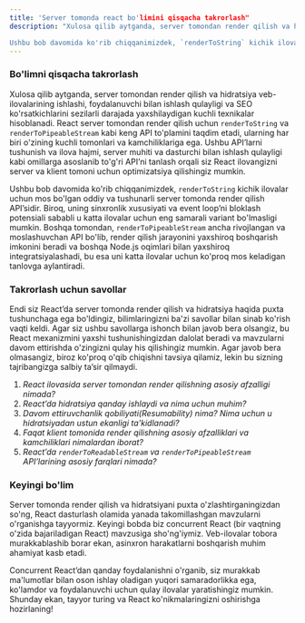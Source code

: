 ```yaml
---
title: 'Server tomonda react bo'limini qisqacha takrorlash"
description: "Xulosa qilib aytganda, server tomondan render qilish va hidratsiya veb-ilovalarining ishlashi, foydalanuvchi bilan ishlash qulayligi va SEO ko'rsatkichlarini sezilarli darajada yaxshilaydigan kuchli texnikalar hisoblanadi. React server tomondan render qilish uchun `renderToString` va `renderToPipeableStream` kabi keng API to'plamini taqdim etadi, ularning har biri o'zining kuchli tomonlari va kamchiliklariga ega. Ushbu API’larni tushunish va ilova hajmi, server muhiti va dasturchi bilan ishlash qulayligi kabi omillarga asoslanib to'g'ri API’ni tanlash orqali siz React ilovangizni server va klient tomoni uchun optimizatsiya qilishingiz mumkin.

Ushbu bob davomida ko'rib chiqqanimizdek, `renderToString` kichik ilovalar uchun mos bo'lgan oddiy va tushunarli server tomonda render qilish API’sidir. Biroq, uning sinxronlik xususiyati va event loop’ni bloklash potensiali sababli u katta ilovalar uchun eng samarali variant bo'lmasligi mumkin. Boshqa tomondan, `renderToPipeableStream` ancha rivojlangan va moslashuvchan API bo'lib, render qilish jarayonini yaxshiroq boshqarish imkonini beradi va boshqa Node.js oqimlari bilan yaxshiroq integratsiyalashadi, bu esa uni katta ilovalar uchun ko'proq mos keladigan tanlovga aylantiradi."
---
```


### Bo'limni qisqacha takrorlash

Xulosa qilib aytganda, server tomondan render qilish va hidratsiya veb-ilovalarining ishlashi, foydalanuvchi bilan ishlash qulayligi va SEO ko'rsatkichlarini sezilarli darajada yaxshilaydigan kuchli texnikalar hisoblanadi. React server tomondan render qilish uchun `renderToString` va `renderToPipeableStream` kabi keng API to'plamini taqdim etadi, ularning har biri o'zining kuchli tomonlari va kamchiliklariga ega. Ushbu API’larni tushunish va ilova hajmi, server muhiti va dasturchi bilan ishlash qulayligi kabi omillarga asoslanib to'g'ri API’ni tanlash orqali siz React ilovangizni server va klient tomoni uchun optimizatsiya qilishingiz mumkin.

Ushbu bob davomida ko'rib chiqqanimizdek, `renderToString` kichik ilovalar uchun mos bo'lgan oddiy va tushunarli server tomonda render qilish API’sidir. Biroq, uning sinxronlik xususiyati va event loop’ni bloklash potensiali sababli u katta ilovalar uchun eng samarali variant bo'lmasligi mumkin. Boshqa tomondan, `renderToPipeableStream` ancha rivojlangan va moslashuvchan API bo'lib, render qilish jarayonini yaxshiroq boshqarish imkonini beradi va boshqa Node.js oqimlari bilan yaxshiroq integratsiyalashadi, bu esa uni katta ilovalar uchun ko'proq mos keladigan tanlovga aylantiradi.

### Takrorlash uchun savollar

Endi siz React’da server tomonda render qilish va hidratsiya haqida puxta tushunchaga ega bo'ldingiz, bilimlaringizni ba'zi savollar bilan sinab ko'rish vaqti keldi. Agar siz ushbu savollarga ishonch bilan javob bera olsangiz, bu React mexanizmini yaxshi tushunishingizdan dalolat beradi va mavzularni davom ettirishda o'zingizni qulay his qilishingiz mumkin. Agar javob bera olmasangiz, biroz ko'proq o'qib chiqishni tavsiya qilamiz, lekin bu sizning tajribangizga salbiy ta’sir qilmaydi.

1. _React ilovasida server tomondan render qilishning asosiy afzalligi nimada?_
2. _React’da hidratsiya qanday ishlaydi va nima uchun muhim?_
3. _Davom ettiruvchanlik qobiliyati(Resumability) nima? Nima uchun u hidratsiyadan ustun ekanligi ta'kidlanadi?_
4. _Faqat klient tomonida render qilishning asosiy afzalliklari va kamchiliklari nimalardan iborat?_
5. _React’da `renderToReadableStream` va `renderToPipeableStream` API’larining asosiy farqlari nimada?_

### Keyingi bo'lim

Server tomonda render qilish va hidratsiyani puxta o'zlashtirganingizdan so'ng, React dasturlash olamida yanada takomillashgan mavzularni o'rganishga tayyormiz. Keyingi bobda biz concurrent React (bir vaqtning o'zida bajariladigan React) mavzusiga sho'ng'iymiz. Veb-ilovalar tobora murakkablashib borar ekan, asinxron harakatlarni boshqarish muhim ahamiyat kasb etadi.

Concurrent React’dan qanday foydalanishni o'rganib, siz murakkab ma'lumotlar bilan oson ishlay oladigan yuqori samaradorlikka ega, ko'lamdor va foydalanuvchi uchun qulay ilovalar yaratishingiz mumkin. Shunday ekan, tayyor turing va React ko'nikmalaringizni oshirishga hozirlaning!
